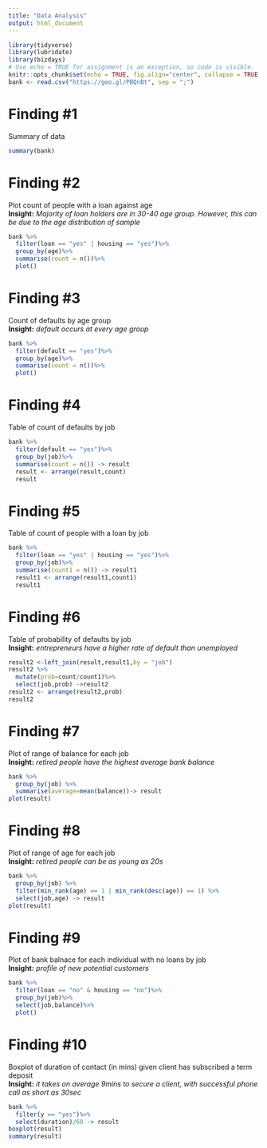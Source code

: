 ```yaml
---
title: "Data Analysis"
output: html_document
---
```

```r
library(tidyverse)
library(lubridate)
library(bizdays)
# Use echo = TRUE for assignment is an exception, so code is visible.
knitr::opts_chunk$set(echo = TRUE, fig.align="center", collapse = TRUE, cache = TRUE)
bank <- read.csv("https://goo.gl/PBQnBt", sep = ";")
```
# Finding #1
Summary of data
```r
summary(bank)
```
# Finding #2  
Plot count of people with a loan against age  
**Insight:** *Majority of loan holders are in 30-40 age group. However, this can be due to the age distribution of sample*
```r
bank %>%
  filter(loan == "yes" | housing == "yes")%>%
  group_by(age)%>%
  summarise(count = n())%>%
  plot()
```
# Finding #3  
Count of defaults by age group  
**Insight:** *default occurs at every age group*
```r
bank %>%
  filter(default == "yes")%>%
  group_by(age)%>%
  summarise(count = n())%>%
  plot()
```
# Finding #4  
Table of count of defaults by job
```r
bank %>%
  filter(default == "yes")%>%
  group_by(job)%>%
  summarise(count = n()) -> result
  result <- arrange(result,count)
  result
```
# Finding #5  
Table of count of people with a loan by job  
```r
bank %>%
  filter(loan == "yes" | housing == "yes")%>%
  group_by(job)%>%
  summarise(count1 = n()) -> result1
  result1 <- arrange(result1,count1)
  result1
```
# Finding #6 
  Table of probability of defaults by job   
**Insight:** *entrepreneurs have a higher rate of default than unemployed*
```r
result2 <-left_join(result,result1,by = "job")
result2 %>%
  mutate(prob=count/count1)%>%
  select(job,prob) ->result2
result2 <- arrange(result2,prob)
result2
```
# Finding #7  
  Plot of range of balance for each job  
  **Insight:** *retired people have the highest average bank balance*
```r
bank %>%
  group_by(job) %>%
  summarise(average=mean(balance))-> result
plot(result)
```
# Finding #8  
  Plot of range of age for each job  
  **Insight:** *retired people can be as young as 20s*
```r
bank %>%
  group_by(job) %>%
  filter(min_rank(age) == 1 | min_rank(desc(age)) == 1) %>%
  select(job,age) -> result
plot(result)
```
# Finding #9  
  Plot of bank balnace for each individual with no loans by job  
  **Insight:** *profile of new potential customers*
```r
bank %>%
  filter(loan == "no" & housing == "no")%>%
  group_by(job)%>%
  select(job,balance)%>%
  plot()
```
# Finding #10  
Boxplot of duration of contact (in mins) given client has subscribed a term deposit  
**Insight:** *it takes on average 9mins to secure a client, with successful phone call as short as 30sec*
```r
bank %>%
  filter(y == "yes")%>%
  select(duration)/60 -> result
boxplot(result)
summary(result)
```
